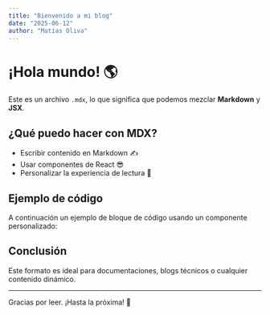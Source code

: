 ```yaml
---
title: "Bienvenido a mi blog"
date: "2025-06-12"
author: "Matías Oliva"
---
```


# ¡Hola mundo! 🌎

Este es un archivo `.mdx`, lo que significa que podemos mezclar **Markdown** y **JSX**.

## ¿Qué puedo hacer con MDX?

- Escribir contenido en Markdown ✍️
- Usar componentes de React 😎
- Personalizar la experiencia de lectura 📘


## Ejemplo de código

A continuación un ejemplo de bloque de código usando un componente personalizado:


## Conclusión

Este formato es ideal para documentaciones, blogs técnicos o cualquier contenido dinámico.

---

Gracias por leer. ¡Hasta la próxima! 👋
